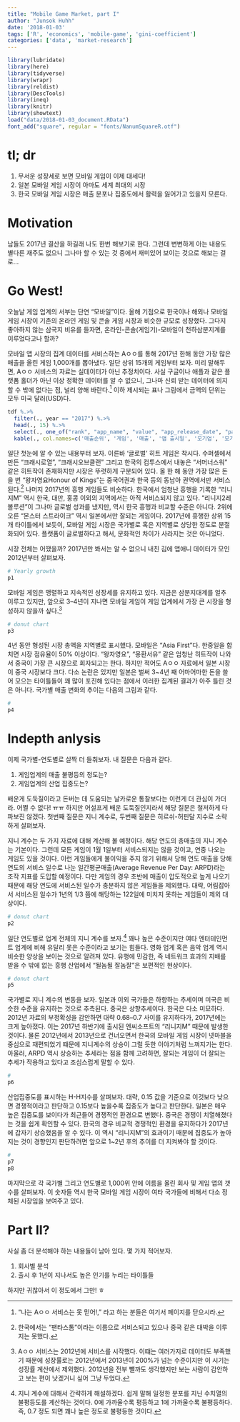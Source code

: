 ```yaml
---
title: "Mobile Game Market, part I"
author: "Junsok Huhh"
date: '2018-01-03'
tags: ['R', 'economics', 'mobile-game', 'gini-coefficient']
categories: ['data', 'market-research']
---
```


```r
library(lubridate)
library(here)
library(tidyverse)
library(wrapr)
library(reldist) 
library(DescTools) 
library(ineq)
library(knitr)
library(showtext)
load("data/2018-01-03_document.RData") 
font_add("square", regular = "fonts/NanumSquareR.otf")
```

# tl; dr 

  1. 무서운 성장세로 보면 모바일 게임이 이제 대세다! 
  2. 일본 모바일 게임 시장이 아마도 세계 최대의 시장 
  3. 한국 모바일 게임 시장은 매출 분포나 집중도에서 활력을 잃어가고 있을지 모른다. 
  
# Motivation 

남들도 2017년 결산을 하길래 나도 한번 해보기로 한다. 그런데 변변하게 아는 내용도 별다른 재주도 없으니 그나마 할 수 있는 것 중에서 재미있어 보이는 것으로 해보는 걸로... 

# Go West!  

오늘날 게임 업계의 서부는 단연 "모바일"이다. 올해 기점으로 한국이나 해외나 모바일 게임 시장이 기존의 온라인 게임 및 콘솔 게임 시장과 비슷한 규모로 성장했다. 그다지 좋아하지 않는 삼국지 비유를 들자면, 온라인-콘솔(게임기)-모바일이 천하삼분지계를 이루었다고나 할까? 

모바일 앱 시장의 집계 데이터를 서비스하는 Aㅇㅇ를 통해 2017년 한해 동안 가장 많은 매출을 올린 게임 1,000개를 뽑아냈다. 일단 상위 15개의 게임부터 보자. 미리 말해두면, Aㅇㅇ 서비스의 자료는 실데이터가 아닌 추정치이다. 사실 구글이나 애플과 같은 플랫폼 홀더가 아닌 이상 정확한 데이터를 알 수 없으니, 그나마 신뢰 받는 데이터에 의지할 수 밖에 없다는 점, 널리 양해 바란다.[^out] 이하 제시되는 표나 그림에서 금액의 단위는 모두 미국 달러(USD)다. 

[^out]: "나는 Aㅇㅇ 서비스는 못 믿어!," 라고 하는 분들은 여기서 페이지를 닫으시라. 

```r
tdf %.>% 
  filter(., year == "2017") %.>% 
  head(., 15) %.>% 
  select(., one_of("rank", "app_name", "value", "app_release_date", "parent_company_name", "hq_country")) %.>% 
  kable(., col.names=c('매출순위', '게임', '매출', '앱 츨시일', '모기업', '모기업 국가'), caption="2017 모바일 게임 매출 순위") 
```

일단 첫눈에 알 수 있는 내용부터 보자. 이른바 '글로벌' 히트 게임은 착시다. 수퍼셀에서 만든 "크래시로열", "크래시오브클랜" 그리고 한국의 컴투스에서 내놓은 "서머너스워" 같은 히트작이 존재하지만 시장은 뚜렷하게 구분되어 있다. 올 한 해 동안 가장 많은 돈을 번 "왕자영요Honour of Kings"는 중국어권과 한국 등의 동남아 권역에서만 서비스된다.[^honor] 나머지 2017년의 흥행 게임들도 비슷하다. 한국에서 엄청난 흥행을 기록한 "리니지M" 역시 한국, 대만, 홍콩 이외의 지역에서는 아직 서비스되지 않고 있다. "리니지2레볼루션"이 그나마 글로벌 성과를 냈지만, 역시 한국 흥행과 비교할 수준은 아니다. 2위에 오른 "몬스터 스트라이크" 역시 일본에서만 잘되는 게임이다. 2017년에 흥행한 상위 15개 타이틀에서 보듯이, 모바일 게임 시장은 국가별로 혹은 지역별로 상당한 정도로 분절화되어 있다. 플랫폼이 글로벌하다고 해서, 문화적인 차이가 사라지는 것은 아니었다.  

[^honor]: 한국에서는 "팬타스톰"이라는 이름으로 서비스되고 있으나 중국 같은 대박을 이루지는 못했다.

시장 전체는 어땠을까? 2017년만 봐서는 알 수 없으니 내친 김에 앱애니 데이터가 모인 2012년부터 살펴보자. 

```r
# Yearly growth 
p1
```

모바일 게임은 맹렬하고 지속적인 성장세를 유지하고 있다. 지금은 삼분지대계를 얼추 이루고 있지만, 앞으로 3--4년이 지나면 모바일 게임이 게임 업계에서 가장 큰 시장을 형성하지 않을까 싶다.[^caution] 

[^caution]: Aㅇㅇ 서비스는 2012년에 서비스를 시작했다. 이떄는 여러가지로 데이터도 부족했기 때문에 성장률로는 2012년에서 2013년이 200%가 넘는 수준이지만 이 시기는 성장률 계산에서 제외했다. 2012년을 전부 뺄까도 생각했지만 보는 사람이 감안하고 보는 편이 낫겠거니 싶어 그냥 두었다. 

```r
# donut chart 
p3
```

4년 동안 형성된 시장 총액을 지역별로 표시했다. 모바일은 "Asia First"다. 한중일을 합치면 시장 점유율이 50% 이상이다. "왕자영요", "몽환서유" 같은 엄청난 히트작이 나와서 중국이 가장 큰 시장으로 회자되고는 한다. 하지만 적어도 Aㅇㅇ 자료에서 일본 시장이 중국 시장보다 크다. 다소 논란은 있지만 일본은 벌써 3~4년 째 어마어마한 돈을 쓸어 모으는 타이틀들이 꽤 많이 포진해 있다는 점에서 이러한 집계된 결과가 아주 틀린 것은 아니다. 국가별 매출 변화의 추이는 다음의 그림과 같다. 

```r
#
p4
```


# Indepth anlysis

이제 국가별-연도별로 살짝 더 들춰보자. 내 질문은 다음과 같다. 

  1. 게임업계의 매출 불평등의 정도는? 
  2. 게임업계의 산업 집중도는? 

배운게 도둑질이라고 돈버는 데 도움되는 날카로운 통찰보다는 이런게 더 관심이 가더라. 어쩔 수 없다! ㅠㅠ 하지만 어설프게 배운 도둑질인지라서 해당 질문은 철저하게 다 파보진 않겠다. 첫번째 질문은 지니 계수로, 두번째 질문은 히르쉬-허핀달 지수로 소략하게 살펴보자.  

지니 계수는 두 가지 자료에 대해 계산해 볼 예정이다. 해당 연도의 총매출의 지니 계수는 기본이다. 그런데 모든 게임이 1월 1일부터 서비스되지는 않을 것이고, 연중 나오는 게임도 있을 것이다. 이런 게임들에게 불이익을 주지 않기 위해서 당해 연도 매출을 당해 연도의 서비스 일수로 나눈 일간평균매출(Average Revenue Per Day: ARPD)라는 조작 지표를 도입할 예정이다. 다만 게임의 경우 초반에 매출이 압도적으로 높게 나오기 때문에 해당 연도에 서비스된 일수가 충분하지 않은 게임들을 제외했다. 대략, 어림잡아서 서비스된 일수가 1년의 1/3 쯤에 해당하는 122일에 미치지 못하는 게임들이 제외 대상이다. 

```r
# donut chart 
p2
```

일단 연도별로 업계 전체의 지니 계수를 보자.[^gini] 꽤나 높은 수준이지만 여타 엔터테인먼트 업계에 비해 유달리 못은 수준이라고 보기는 힘들다. 영화 업계 혹은 음악 업계 역시 비슷한 양상을 보이는 것으로 알려져 있다. 유행에 민감한, 즉 네트워크 효과의 지배를 받을 수 밖에 없는 흥행 산업에서 "될놈될 잘놈잘"은 보편적인 현상이다. 

[^gini]: 지니 계수에 대해서 간략하게 해설하겠다. 쉽게 말해 일정한 분포를 지닌 수치열의 불평등도를 계산하는 것이다. 0에 가까울수록 평등하고 1에 가까울수록 불평등하다. 즉, 0.7 정도 되면 꽤나 높은 정도로 불평등한 것이다. 

```r
# donut chart 
p5
```

국가별로 지니 계수의 변동을 보자. 일본과 이외 국가들은 하향하는 추세이며 미국은 비슷한 수준을 유지하는 것으로 추측된다. 중국은 상향추세이다. 한국은 다소 미묘하다. 2012년 자료의 부정확성을 감안하면 대략 0.68--0.7 사이를 유지하다가, 2017년에는 크게 높아졌다. 이는 2017년 하반기에 출시된 엔씨소프트의 "리니지M" 때문에 발생한 것이다. 물론 2012년에서 2013년으로 건너오면서 한국의 모바일 게임 시장이 넷마블을 중심으로 재편되었기 떄문에 지니계수의 상승이 그럴 듯한 이야기처럼 느껴지기는 한다. 아울러, ARPD 역시 상승하는 추세라는 점을 함께 고려하면, 잘되는 게임이 더 잘되는 추세가 작용하고 있다고 조심스럽게 말할 수 있다.

```r
#
p6
```

산업집중도를 표시하는 H-H지수를 살펴보자. 대략, 0.15 값을 기준으로 이것보다 낮으면 경쟁적이라고 판단하고 0.15보다 높을수록 집중도가 높다고 판단한다. 일본은 매우 높은 집중도를 보이다가 최근들어 경쟁적인 환경으로 변했다. 중국은 경쟁이 치열해졌다는 것을 쉽게 확인할 수 있다. 한국의 경우 비교적 경쟁적인 환경을 유지하다가 2017년에 갑자기 상승했음을 알 수 있다. 이 역시 "리니지M"의 효과이기 때문에 집중도가 높아지는 것이 경향인지 판단하려면 앞으로 1~2년 후의 추이를 더 지켜봐야 할 것이다. 

```r
#
p7
p8
```


마지막으로 각 국가별 그리고 연도별로 1,000위 안에 이름을 올린 회사 및 게임 앱의 갯수를 살펴보자. 이 숫자들 역시 한국 모바일 게임 시장이 여타 국가들에 비해서 다소 정체된 시장임을 보여주고 있다. 

# Part II?

사실 좀 더 분석해야 하는 내용들이 남아 있다. 몇 가지 적어보자. 

  1. 회사별 분석 
  2. 출시 후 1년이 지나서도 높은 인기를 누리는 타이틀들 

하지만 귀찮아서 이 정도에서 그만! ㅎ 




